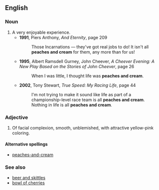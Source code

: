 ==English==
===Noun===
{{en-noun|sg=[[peaches]] [[and]] [[cream]]|-}}
# A very enjoyable experience.
#*'''1991''', Piers Anthony, ''And Eternity'', page 209
#*:Those Incarnations — they've got real jobs to do! It isn't all '''peaches and cream''' for them, any more than for us! 
#*'''1995''', Albert Ramsdell Gurney, John Cheever, ''A Cheever Evening: A New Play Based on the Stories of John Cheever'', page 26
#*:When I was little, I thought life was '''peaches and cream'''. 
#*'''2002''', Tony Stewart, ''True Speed: My Racing Life'', page 44
#*:I'm not trying to make it sound like life as part of a championship-level race team is all '''peaches and cream'''. Nothing in life is all '''peaches and cream'''.

===Adjective===
{{en-adj|pos=[[peaches]] [[and]] [[cream]]}}
# {{idiom}} Of facial complexion, smooth, unblemished, with attractive yellow-pink coloring.

====Alternative spellings====
*[[peaches-and-cream]]

===See also===
*[[beer and skittles]]
*[[bowl of cherries]]